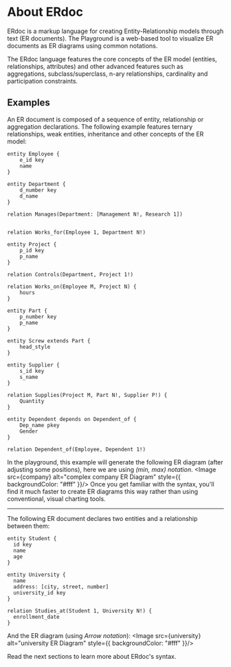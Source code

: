 
# About ERdoc
 
ERdoc is a markup language for creating Entity-Relationship models through text (ER documents).
The Playground is a web-based tool to visualize ER documents as ER diagrams using common notations.

The ERdoc language features the core concepts of the ER model (entities, relationships, attributes) and other advanced features such as
aggregations, subclass/superclass, n-ary relationships, cardinality and participation constraints.

## Examples

An ER document is composed of a sequence of entity, relationship or aggregation declarations. The following example features ternary relationships, weak entities, inheritance and other concepts of the ER model:
```erdoc
entity Employee {
    e_id key
    name
}

entity Department {
    d_number key
    d_name
}

relation Manages(Department: [Management N!, Research 1])


relation Works_for(Employee 1, Department N!)

entity Project {
    p_id key
    p_name
}

relation Controls(Department, Project 1!)

relation Works_on(Employee M, Project N) {
    hours
}

entity Part {
    p_number key
    p_name
}

entity Screw extends Part {
    head_style
}

entity Supplier {
    s_id key
    s_name
}

relation Supplies(Project M, Part N!, Supplier P!) {
    Quantity
}

entity Dependent depends on Dependent_of {
    Dep_name pkey
    Gender
}

relation Dependent_of(Employee, Dependent 1!)
```

In the playground, this example will generate the following ER diagram (after adjusting some positions), here we are using _(min, max) notation_.
<Image src={company} alt="complex company ER Diagram" style={{ backgroundColor: "#fff" }}/>
Once you get familiar with the syntax, you'll find it much faster to create ER diagrams this way rather than using conventional, visual charting tools.

-----
The following ER document declares two entities and a relationship between them:

```erdoc
entity Student {
  id key
  name
  age
}

entity University {
  name 
  address: [city, street, number]
  university_id key
}

relation Studies_at(Student 1, University N!) {
  enrollment_date
}
```
And the ER diagram (using _Arrow notation_):
<Image src={university} alt="university ER Diagram" style={{ backgroundColor: "#fff" }}/>

Read the next sections to learn more about ERdoc's syntax.
